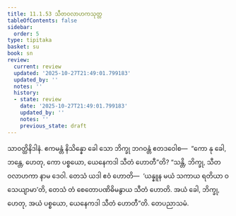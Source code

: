 ```yaml
---
title: 11.1.53 သီတဝလာဟကသုတ္တ
tableOfContents: false
sidebar:
  order: 5
type: tipitaka
basket: su
book: sn
review:
  current: review
  updated: '2025-10-27T21:49:01.799183'
  updated_by: ''
  notes: ''
  history:
  - state: review
    date: '2025-10-27T21:49:01.799183'
    updated_by: ''
    notes: ''
    previous_state: draft
---
```



<ReviewStatus review={frontmatter.review} showDetails={true} />

<HypothesisAnnotation frontmatter={frontmatter} />

<DynamicBreadcrumb />

<Division number="602" book="sn" e="ch" v="18" p="374">

<Paragraph number="1224" book="sn">
သာဝတ္ထိနိဒါနံ. ဧကမန္တံ နိသိန္နော ခေါ သော ဘိက္ခု ဘဂဝန္တံ ဧတဒဝေါစ—  “ကော နု ခေါ, ဘန္တေ, ဟေတု, ကော ပစ္စယော, ယေနေကဒါ သီတံ ဟောတီ”တိ? “သန္တိ, ဘိက္ခု, သီတဝလာဟကာ နာမ ဒေဝါ. တေသံ ယဒါ ဧဝံ ဟောတိ—  ‘ယန္နူန မယံ သကာယ ရတိယာ ဝသေယျာမာ’တိ, တေသံ တံ စေတောပဏိဓိမနွာယ သီတံ ဟောတိ. အယံ ခေါ, ဘိက္ခု, ဟေတု, အယံ ပစ္စယော, ယေနေကဒါ သီတံ ဟောတီ”တိ.

</Paragraph>
</Division>

<Paragraph number="1225" type="center" book="sn">
တေပညာသမံ.
</Paragraph>